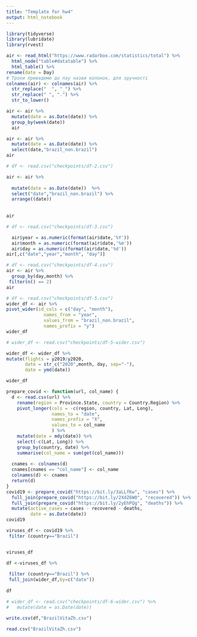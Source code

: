 ```yaml
---
title: "Template for hw4"
output: html_notebook
---
```


```r
library(tidyverse)
library(lubridate)
library(rvest)

```

```r
air <- read_html("https://www.radarbox.com/statistics/total") %>%
  html_node("table#datatable") %>%
  html_table() %>%
rename(date = Day)
# Трохи приведемо до лау назви колонок, для зручності
colnames(air) <- colnames(air) %>%
  str_replace("  ", "_") %>%
  str_replace(" ", ".") %>%
  str_to_lower()
```

```r
air <- air %>%
  mutate(date = as.Date(date)) %>%
  group_by(week(date))
  air
```

```r

air <- air %>%
  mutate(date = as.Date(date)) %>%
  select(date,"brazil_non.brazil") 
air
```


```r
# df <- read.csv("checkpoints/df-2.csv")

air <- air %>%
              
  mutate(date = as.Date(date))  %>%
  select("date","brazil_non.brazil") %>%
  arrange((date))
  
 
air
```

```r
# df <- read.csv("checkpoints/df-3.csv")

  air$year = as.numeric(format(air$date,'%Y')) 
  air$month = as.numeric(format(air$date,'%m'))
  air$day = as.numeric(format(air$date,'%d'))
air[,c("date","year","month", "day")]
```

```r
# df <- read.csv("checkpoints/df-4.csv")
air <- air %>%
  group_by(day,month) %>%
 filter(n() == 2)
air
```

```r
# df <- read.csv("checkpoints/df-5.csv")
wider_df <- air %>% 
pivot_wider(id_cols = c("day", "month"),
              names_from = "year",
              values_from = "brazil_non.brazil",
              names_prefix = "y")
wider_df
```

```r
# wider_df <- read.csv("checkpoints/df-5-wider.csv")

wider_df <- wider_df %>% 
mutate(flights = y2019/y2020,
       date = str_c("2020",month, day, sep="-"),
       date = ymd(date))

wider_df
```

```r
prepare_covid <- function(url, col_name) {
  d <- read.csv(url) %>%
    rename(region = Province.State, country = Country.Region) %>%
    pivot_longer(cols = -c(region, country, Lat, Long),
                 names_to = "date",
                 names_prefix = "X",
                 values_to = col_name
                 ) %>%
    mutate(date = mdy(date)) %>%
    select(-c(Lat, Long)) %>%
    group_by(country, date) %>%
    summarise(col_name = sum(get(col_name)))
  
  cnames <- colnames(d)
  cnames[cnames == "col_name"] <- col_name
  colnames(d) <- cnames
  return(d)
}
covid19 <- prepare_covid("https://bit.ly/3aLLfKw", "cases") %>%
  full_join(prepare_covid("https://bit.ly/2XdZ6W0", "recovered")) %>%
  full_join(prepare_covid("https://bit.ly/2yEhPQg", "deaths")) %>%
  mutate(active_cases = cases - recovered - deaths,
         date = as.Date(date))
covid19
```

```r
viruses_df <- covid19 %>% 
 filter (country=="Brazil") 


viruses_df 
```

```r
df <-viruses_df %>%
  
 filter (country=="Brazil") %>%
 full_join(wider_df,by=c("date")) 
 
df
```

```r
# wider_df <- read.csv("checkpoints/df-6-wider.csv") %>%
#   mutate(date = as.Date(date))
```

```r
write.csv(df,"BrazilVitaZh.csv")
```

```r
read.csv("BrazilVitaZh.csv")
```